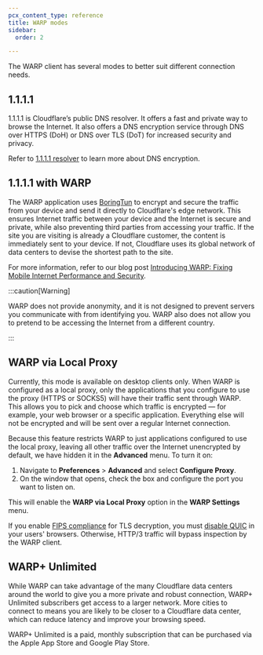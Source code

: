 ```yaml
---
pcx_content_type: reference
title: WARP modes
sidebar:
  order: 2

---
```


The WARP client has several modes to better suit different connection needs.

## 1.1.1.1

1.1.1.1 is Cloudflare’s public DNS resolver. It offers a fast and private way to browse the Internet. It also offers a DNS encryption service through DNS over HTTPS (DoH) or DNS over TLS (DoT) for increased security and privacy.

Refer to [1.1.1.1 resolver](/1.1.1.1/encryption/) to learn more about DNS encryption.

## 1.1.1.1 with WARP

The WARP application uses [BoringTun](https://blog.cloudflare.com/boringtun-userspace-wireguard-rust/) to encrypt and secure the traffic from your device and send it directly to Cloudflare's edge network. This ensures Internet traffic between your device and the Internet is secure and private, while also preventing third parties from accessing your traffic. If the site you are visiting is already a Cloudflare customer, the content is immediately sent to your device. If not, Cloudflare uses its global network of data centers to devise the shortest path to the site.

For more information, refer to our blog post [Introducing WARP: Fixing Mobile Internet Performance and Security](https://blog.cloudflare.com/1111-warp-better-vpn/).

:::caution[Warning]


WARP does not provide anonymity, and it is not designed to prevent servers you communicate with from identifying you. WARP also does not allow you to pretend to be accessing the Internet from a different country.


:::

## WARP via Local Proxy

Currently, this mode is available on desktop clients only. When WARP is configured as a local proxy, only the applications that you configure to use the proxy (HTTPS or SOCKS5) will have their traffic sent through WARP. This allows you to pick and choose which traffic is encrypted — for example, your web browser or a specific application. Everything else will not be encrypted and will be sent over a regular Internet connection.

Because this feature restricts WARP to just applications configured to use the local proxy, leaving all other traffic over the Internet unencrypted by default, we have hidden it in the **Advanced** menu. To turn it on:

1. Navigate to **Preferences** > **Advanced** and select **Configure Proxy**.
2. On the window that opens, check the box and configure the port you want to listen on.

This will enable the **WARP via Local Proxy** option in the **WARP Settings** menu.

If you enable [FIPS compliance](/cloudflare-one/policies/gateway/http-policies/tls-decryption/#fips-compliance) for TLS decryption, you must [disable QUIC](/cloudflare-one/policies/gateway/http-policies/http3/#force-http2-traffic) in your users' browsers. Otherwise, HTTP/3 traffic will bypass inspection by the WARP client.

## WARP+ Unlimited

While WARP can take advantage of the many Cloudflare data centers around the world to give you a more private and robust connection, WARP+ Unlimited subscribers get access to a larger network. More cities to connect to means you are likely to be closer to a Cloudflare data center, which can reduce latency and improve your browsing speed.

WARP+ Unlimited is a paid, monthly subscription that can be purchased via the Apple App Store and Google Play Store.